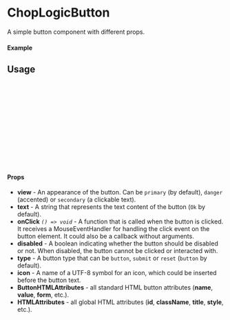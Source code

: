 
<Meta of={Button} title='Button' />

# ChopLogicButton

A simple button component with different props.

#### Example

<Canvas of={Button.Primary} />

## Usage

```ts
import { ChopLogicButton, ChopIcon } from "chop-logic-components";

const Example = () => {
  return (
      <ChopLogicButton
        text="Copy"
        onClick={()=> console.log("Clicked")}
        icon={ChopIcon.Copy}
      />
  );
};

export default Example;
```

#### Props

- **view** - An appearance of the button. Can be `primary` (by default), `danger` (accented) or `secondary` (a clickable text).
- **text** - A string that represents the text content of the button (`Ok` by default).
- **onClick** _`() => void`_ - A function that is called when the button is clicked. It receives a MouseEventHandler for handling the click event on the button element. It could also be a callback without arguments.
- **disabled** - A boolean indicating whether the button should be disabled or not. When disabled, the button cannot be clicked or interacted with.
- **type** - A button type that can be `button`, `submit` or `reset` (`button` by default).
- **icon** - A name of a UTF-8 symbol for an icon, which could be inserted before the button text.
- **ButtonHTMLAttributes** - all standard HTML button attributes (**name**, **value**, **form**, etc.).
- **HTMLAttributes** - all global HTML attributes (**id**, **className**, **title**, **style**, etc.).
